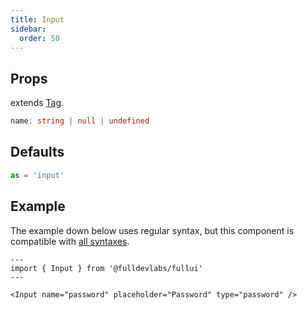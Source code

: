 ```yaml
---
title: Input
sidebar: 
  order: 50
---
```


## Props
extends [Tag](/components/tag).
```ts
name: string | null | undefined
```

## Defaults
```ts
as = 'input'
```

## Example
The example down below uses regular syntax, but this component is compatible with [all syntaxes](/guides/components#syntax).

```astro live
---
import { Input } from '@fulldevlabs/fullui'
---

<Input name="password" placeholder="Password" type="password" />
```